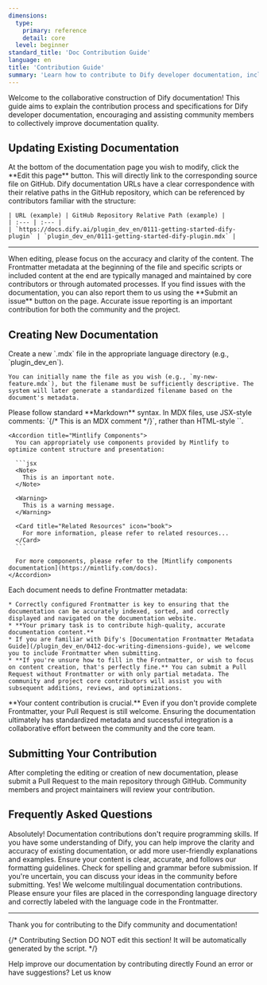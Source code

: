 ```yaml
---
dimensions:
  type:
    primary: reference
    detail: core
  level: beginner
standard_title: 'Doc Contribution Guide'
language: en
title: 'Contribution Guide'
summary: 'Learn how to contribute to Dify developer documentation, including steps and guidelines for updating existing documentation and creating new documentation, to collectively build high-quality documentation resources.'
---
```


Welcome to the collaborative construction of Dify documentation! This guide aims to explain the contribution process and specifications for Dify developer documentation, encouraging and assisting community members to collectively improve documentation quality.

## Updating Existing Documentation

<Tabs>
  <Tab title="Recommended Method">
    At the bottom of the documentation page you wish to modify, click the <Icon icon="pen-to-square" /> **Edit this page** button. This will directly link to the corresponding source file on GitHub.

  </Tab>
  <Tab title="Via URL Location">
    Dify documentation URLs have a clear correspondence with their relative paths in the GitHub repository, which can be referenced by contributors familiar with the structure:
    
    | URL (example) | GitHub Repository Relative Path (example) |
    | :--- | :--- |
    | `https://docs.dify.ai/plugin_dev_en/0111-getting-started-dify-plugin` | `plugin_dev_en/0111-getting-started-dify-plugin.mdx` |
  </Tab>
</Tabs>

---

<Note>
  When editing, please focus on the accuracy and clarity of the content. The Frontmatter metadata at the beginning of the file and specific scripts or included content at the end are typically managed and maintained by core contributors or through automated processes.
</Note>

<Check>
  If you find issues with the documentation, you can also report them to us using the **Submit an issue** button on the page. Accurate issue reporting is an important contribution for both the community and the project.
</Check>

## Creating New Documentation

<Steps>
  <Step title="Create the File">
    Create a new `.mdx` file in the appropriate language directory (e.g., `plugin_dev_en`).
    
    You can initially name the file as you wish (e.g., `my-new-feature.mdx`), but the filename must be sufficiently descriptive. The system will later generate a standardized filename based on the document's metadata.
  </Step>
  
  <Step title="Write the Content">
    <Accordion title="Markdown Syntax Guidelines">
      Please follow standard **Markdown** syntax. In MDX files, use JSX-style comments: `{/* This is an MDX comment */}`, rather than HTML-style `<!-- comment -->`.
    </Accordion>
    
    <Accordion title="Mintlify Components">
      You can appropriately use components provided by Mintlify to optimize content structure and presentation:
      
      ```jsx
      <Note>
        This is an important note.
      </Note>
      
      <Warning>
        This is a warning message.
      </Warning>
      
      <Card title="Related Resources" icon="book">
        For more information, please refer to related resources...
      </Card>
      ```
      
      For more components, please refer to the [Mintlify components documentation](https://mintlify.com/docs).
    </Accordion>
  </Step>
  
  <Step title="Add Frontmatter (Metadata)">
    Each document needs to define Frontmatter metadata:
    
    * Correctly configured Frontmatter is key to ensuring that the documentation can be accurately indexed, sorted, and correctly displayed and navigated on the documentation website.
    * **Your primary task is to contribute high-quality, accurate documentation content.**
    * If you are familiar with Dify's [Documentation Frontmatter Metadata Guide](/plugin_dev_en/0412-doc-writing-dimensions-guide), we welcome you to include Frontmatter when submitting.
    * **If you're unsure how to fill in the Frontmatter, or wish to focus on content creation, that's perfectly fine.** You can submit a Pull Request without Frontmatter or with only partial metadata. The community and project core contributors will assist you with subsequent additions, reviews, and optimizations.
  </Step>
</Steps>

<Check>
  **Your content contribution is crucial.** Even if you don't provide complete Frontmatter, your Pull Request is still welcome. Ensuring the documentation ultimately has standardized metadata and successful integration is a collaborative effort between the community and the core team.
</Check>

## Submitting Your Contribution

After completing the editing or creation of new documentation, please submit a Pull Request to the main repository through GitHub. Community members and project maintainers will review your contribution.

## Frequently Asked Questions

<AccordionGroup>
  <Accordion title="Can I contribute to documentation if I don't have a programming background?">
    Absolutely! Documentation contributions don't require programming skills. If you have some understanding of Dify, you can help improve the clarity and accuracy of existing documentation, or add more user-friendly explanations and examples.
  </Accordion>
  
  <Accordion title="How can I ensure my contribution is accepted?">
    Ensure your content is clear, accurate, and follows our formatting guidelines. Check for spelling and grammar before submission. If you're uncertain, you can discuss your ideas in the community before submitting.
  </Accordion>
  
  <Accordion title="Can I contribute in languages other than English?">
    Yes! We welcome multilingual documentation contributions. Please ensure your files are placed in the corresponding language directory and correctly labeled with the language code in the Frontmatter.
  </Accordion>
</AccordionGroup>

---

Thank you for contributing to the Dify community and documentation!

{/*
Contributing Section
DO NOT edit this section!
It will be automatically generated by the script.
*/}

<CardGroup cols="2">
    <Card
        title="Edit this page"
        icon="pen-to-square"
        href="https://github.com/langgenius/dify-docs-mintlify/edit/main/plugin_dev_en/0411-doc-contribution-guide.mdx"
    >
        Help improve our documentation by contributing directly
    </Card>
    <Card
        title="Report an issue"
        icon="github"
        href="https://github.com/langgenius/dify-docs-mintlify/issues/new?title=Documentation%20Issue%3A%20doc-contribution-gu&body=%23%23%20Issue%20Description%0A%3C%21--%20Please%20briefly%20describe%20the%20issue%20you%20found%20--%3E%0A%0A%23%23%20Page%20Link%0Ahttps%3A%2F%2Fgithub.com%2Flanggenius%2Fdify-docs-mintlify%2Fblob%2Fmain%2Fplugin_dev_en%2F0411-doc-contribution-guide.mdx%0A%0A%23%23%20Suggested%20Changes%0A%3C%21--%20If%20you%20have%20specific%20suggestions%20for%20changes%2C%20please%20describe%20them%20here%20--%3E%0A%0A%3C%21--%20Thank%20you%20for%20helping%20improve%20our%20documentation%21%20--%3E"
    >
        Found an error or have suggestions? Let us know
    </Card>
</CardGroup>
